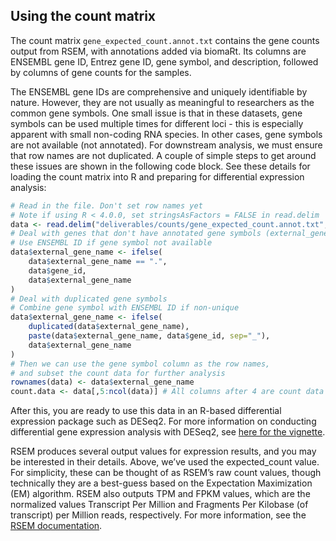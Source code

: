 ## Using the count matrix



The count matrix `gene_expected_count.annot.txt` contains the gene counts output from RSEM, with annotations added via biomaRt. Its columns are ENSEMBL gene ID, Entrez gene ID, gene symbol, and description, followed by columns of gene counts for the samples.

The ENSEMBL gene IDs are comprehensive and uniquely identifiable by nature. However, they are not usually as meaningful to researchers as the common gene symbols. One small issue is that in these datasets, gene symbols can be used multiple times for different loci - this is especially apparent with small non-coding RNA species. In other cases, gene symbols are not available (not annotated). For downstream analysis, we must ensure that row names are not duplicated. A couple of simple steps to get around these issues are shown in the following code block. See these details for loading the count matrix into R and preparing for differential expression analysis:

```r
# Read in the file. Don't set row names yet
# Note if using R < 4.0.0, set stringsAsFactors = FALSE in read.delim
data <- read.delim("deliverables/counts/gene_expected_count.annot.txt", row.names = NULL)
# Deal with genes that don't have annotated gene symbols (external_gene_name)
# Use ENSEMBL ID if gene symbol not available
data$external_gene_name <- ifelse(
    data$external_gene_name == ".",
    data$gene_id,
    data$external_gene_name
)
# Deal with duplicated gene symbols
# Combine gene symbol with ENSEMBL ID if non-unique
data$external_gene_name <- ifelse(
    duplicated(data$external_gene_name),
    paste(data$external_gene_name, data$gene_id, sep="_"),
    data$external_gene_name
)
# Then we can use the gene symbol column as the row names,
# and subset the count data for further analysis
rownames(data) <- data$external_gene_name
count.data <- data[,5:ncol(data)] # All columns after 4 are count data
```

After this, you are ready to use this data in an R-based differential expression package such as DESeq2. For more information on conducting differential gene expression analysis with DESeq2, see [here for the vignette](http://www.bioconductor.org/packages/release/bioc/vignettes/DESeq2/inst/doc/DESeq2.html).


RSEM produces several output values for expression results, and you may be interested in their details. Above, we've used the expected_count value. For simplicity, these can be thought of as RSEM's raw count values, though technically they are a best-guess based on the Expectation Maximization (EM) algorithm. RSEM also outputs TPM and FPKM values, which are the normalized values Transcript Per Million and Fragments Per Kilobase (of transcript) per Million reads, respectively. For more information, see the [RSEM documentation](http://deweylab.biostat.wisc.edu/rsem/rsem-calculate-expression.html).
